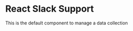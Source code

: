

<Meta title="ReactSlackSupport/Standard" component={ReactSlackSupport} />

# React Slack Support

This is the default component to manage a data collection

<Preview>
  <Story name="Standard">
     <ReactSlackSupport
          botName={`Tester`}
          apiToken="eG94Yi0xNTI1MjAxNzY5NDUtOTYzNDI3NjE5NjgxLWYySDkyVmhVUkJEYXdraTduZGNRdEJXaQ=="
          channels={[
            {
              name: 'support-client'
            }
          ]}
          defaultChannel={'support-client'}
          helpText="Optional Help Text"
          themeColor="#04a6fc"
          userImage={'http://www.iconshock.com/img_vista/FLAT/mail/jpg/robot_icon.jpg'}
          debugMode={false}
          closeChatButton={true}
          defaultMessage={'Hi !'}
        />
  </Story>
</Preview>
